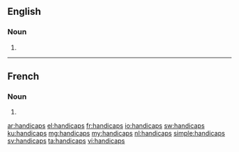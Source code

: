 ==English==

===Noun===
{{head|en|plural}}

# {{plural of|handicap|lang=en}}

----

==French==

===Noun===
{{head|fr|plural|g=m-p}}

# {{plural of|handicap|lang=fr}}

[[ar:handicaps]]
[[el:handicaps]]
[[fr:handicaps]]
[[io:handicaps]]
[[sw:handicaps]]
[[ku:handicaps]]
[[mg:handicaps]]
[[my:handicaps]]
[[nl:handicaps]]
[[simple:handicaps]]
[[sv:handicaps]]
[[ta:handicaps]]
[[vi:handicaps]]